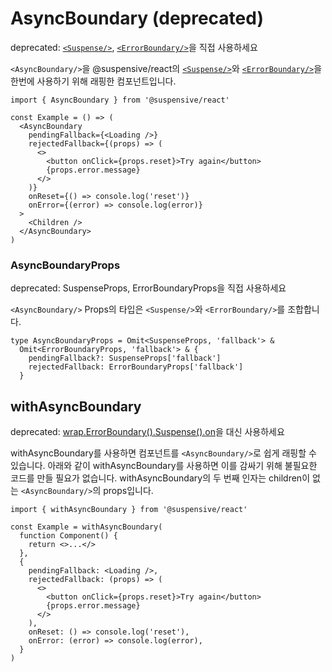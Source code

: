 
# AsyncBoundary (deprecated)

<Callout type='deprecated'>

deprecated: [`<Suspense/>`](./Suspense), [`<ErrorBoundary/>`](./ErrorBoundary)을 직접 사용하세요

</Callout>

`<AsyncBoundary/>`을 @suspensive/react의 [`<Suspense/>`](./Suspense)와 [`<ErrorBoundary/>`](./ErrorBoundary)을 한번에 사용하기 위해 래핑한 컴포넌트입니다.

```tsx /AsyncBoundary/
import { AsyncBoundary } from '@suspensive/react'

const Example = () => (
  <AsyncBoundary
    pendingFallback={<Loading />}
    rejectedFallback={(props) => (
      <>
        <button onClick={props.reset}>Try again</button>
        {props.error.message}
      </>
    )}
    onReset={() => console.log('reset')}
    onError={(error) => console.log(error)}
  >
    <Children />
  </AsyncBoundary>
)
```

### AsyncBoundaryProps

<Callout type='deprecated'>

deprecated: SuspenseProps, ErrorBoundaryProps을 직접 사용하세요

</Callout>

`<AsyncBoundary/>` Props의 타입은 `<Suspense/>`와 `<ErrorBoundary/>`를 조합합니다.

```tsx /AsyncBoundaryProps/
type AsyncBoundaryProps = Omit<SuspenseProps, 'fallback'> &
  Omit<ErrorBoundaryProps, 'fallback'> & {
    pendingFallback?: SuspenseProps['fallback']
    rejectedFallback: ErrorBoundaryProps['fallback']
  }
```

## withAsyncBoundary

<Callout type='deprecated'>

deprecated: [wrap.ErrorBoundary().Suspense().on](./wrap)을 대신 사용하세요

</Callout>

withAsyncBoundary를 사용하면 컴포넌트를 `<AsyncBoundary/>`로 쉽게 래핑할 수 있습니다.
아래와 같이 withAsyncBoundary를 사용하면 이를 감싸기 위해 불필요한 코드를 만들 필요가 없습니다.
withAsyncBoundary의 두 번째 인자는 children이 없는 `<AsyncBoundary/>`의 props입니다.

```tsx /withAsyncBoundary/
import { withAsyncBoundary } from '@suspensive/react'

const Example = withAsyncBoundary(
  function Component() {
    return <>...</>
  },
  {
    pendingFallback: <Loading />,
    rejectedFallback: (props) => (
      <>
        <button onClick={props.reset}>Try again</button>
        {props.error.message}
      </>
    ),
    onReset: () => console.log('reset'),
    onError: (error) => console.log(error),
  }
)
```

